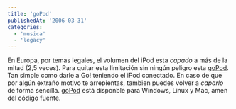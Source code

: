 ```yaml
---
title: 'goPod'
publishedAt: '2006-03-31'
categories:
  - 'musica'
  - 'legacy'
---
```


En Europa, por temas legales, el volumen del iPod esta _capado_ a más de la mitad (2,5 veces). Para quitar esta limitación sin ningún peligro esta [goPod](http://gopod.free-go.net/). Tan simple como darle a Go! teniendo el iPod conectado. En caso de que por algún extraño motivo te arrepientas, tambien puedes volver a _caparlo_ de forma sencilla. [goPod](http://gopod.free-go.net/) está disponble para Windows, Linux y Mac, amen del código fuente.
